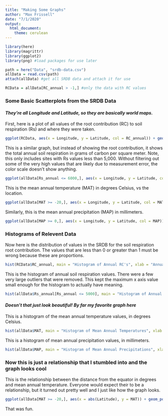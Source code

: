 ```yaml
---
title: "Making Some Graphs"
author: "Max Frissell"
date: "7/1/2020"
output: 
  html_document:
    theme: cerulean
---
```


``` r
library(here)
library(magrittr)
library(ggplot2)
library(png) #load packages for use later

path = here("Data", "srdb-data.csv")
allData = read.csv(path) 
attach(allData) #get all SRDB data and attach it for use

RCData = allData[RC_annual > -1,] #only the data with RC values
```

### Some Basic Scatterplots from the SRDB Data

#### *They're all Longitude and Latitude, so they are basically world maps.*

First, here is a plot of all values of the root contribution (RC) to soil respiration (Rs) and where they were taken.

```r
ggplot(RCData, aes(x = Longitude, y = Latitude, col = RC_annual)) + geom_point(size = 2) + xlim(-180, 180) + ylim(-50, 80) + theme_bw()
```

This is a similar graph, but instead of showing the root contribution, it shows the total annual soil respiration in grams of carbon per square meter. 
Note, this only includes sites with Rs values less than 5,000. 
Without filtering out some of the very high values that are likely due to measurement error, the color scale doesn't show anything.

```r
ggplot(allData[Rs_annual <= 6000,], aes(x = Longitude, y = Latitude, col = Rs_annual)) + geom_point(size = 2) + xlim(-180, 180) + ylim(-50, 80) + theme_bw()
```

This is the mean annual temperature (MAT) in degrees Celsius, vs the location.

```r
ggplot(allData[MAT >= -20,], aes(x = Longitude, y = Latitude, col = MAT)) + geom_point(size = 2) + xlim(-180, 180) + ylim(-50, 80) + theme_bw()
```

Similarly, this is the mean annual precipitation (MAP) in millimeters.

```r
ggplot(allData[MAP >= 0,], aes(x = Longitude, y = Latitude, col = MAP)) + geom_point(size = 2) + xlim(-180, 180) + ylim(-50, 80) + theme_bw()
```

### Histograms of Relevent Data

Now here is the distribution of values in the SRDB for the soil respiration root contribution.
The values that are less than 0 or greater than 1 must be wrong because these are proportions.

```r
hist(RCData$RC_annual, main = "Histogram of Annual RC's", xlab = "Annual RC", breaks = 20, col = "4") #makes the histogram
```

This is the histogram of annual soil respiration values.
There were a few very large outliers that were removed.
This kept the maximum x axis value small enough for the histogram to actually have meaning.

```r
hist(allData$Rs_annual[Rs_annual <= 5000], main = "Histogram of Annual Rs's", xlab = "Annual Rs (grams of C per square meter)", breaks = 20, col = "4") #makes the histogram
```

#### *Doesn't that just look beautiful! By far my favorite graph here*

This is a histogram of the mean annual temperature values, in degrees Celsius.

```r
hist(allData$MAT, main = "Histogram of Mean Annual Temperatures", xlab = "MAT (degrees C)", breaks = 40, col = "4") #makes the histogram
```

This is a histogram of mean annual precipitation values, in millimeters.

```r
hist(allData$MAP, main = "Histogram of Mean Annual Precipitations", xlab = "MAP (millimeters)", breaks = 20, col = "4") #makes the histogram
```

### Now this is just a relationship that I stumbled into and the graph looks cool

This is the relationship between the distance from the equator in degrees and mean annual temperature.
Everyone would expect their to be a relationship, but it turned out pretty well and I just like how the graph looks.

```r
ggplot(allData[MAT >= -20,], aes(x = abs(Latitude), y = MAT)) + geom_point(color = "4", size = 2) + theme_bw() + labs(x = "Distance from Equator (degrees)", y = "MAT (degrees C)")
```

That was fun.